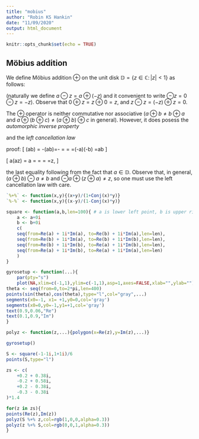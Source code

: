 ```yaml
---
title: "mobius"
author: "Robin KS Hankin"
date: "11/09/2020"
output: html_document
---
```


```r
knitr::opts_chunk$set(echo = TRUE)
```

## Möbius addition 

We define Möbius addition $\oplus$ on the unit disk $\mathbb{D} =
\left\lbrace z\in\mathbb{C}\colon\left|z\right|<1\right\rbrace$ as
follows:

\begin{equation}
a\oplus z = \frac{a+z}{1+\overline{a}z}
\end{equation}

(naturally we define $a\ominus z=a\oplus(-z)$ and it convenient to
write $\ominus z=0\ominus z=-z$).  Observe that $0\oplus z=z\oplus
0=z$, and $z\ominus z=(-z)\oplus z=0$.



The $\oplus$ operator is neither commutative nor associative ($a\oplus
b\neq b\oplus a$ and $a\oplus(b\oplus c)\neq (a\oplus b)\oplus c$ in
general).  However, it does posess the _automorphic inverse property_

\begin{equation}
\ominus(a\oplus b) = \ominus a\ominus b
\end{equation}

and the _left cancellation law_

\begin{equation}
\ominus a\oplus (a\oplus z) = z
\end{equation}


proof:
\[
\ominus(a\oplus b) = -(a\oplus b)=-\frac{a+b}{1+\overline{a}b}
=\frac{(-a)+(-b)}{1+\overline{a}b}
=\frac{(-a)+(-b)}{1+\overline{(-a)}(-b)}
=(-a)\oplus(-b)
=\ominus a\ominus b
\]

\[
\ominus a\oplus (a\oplus z) = 
\ominus a\oplus\frac{a+z}{1+\overline{a}z}
=\frac{-a + \frac{a+z}{1+\overline{a}z}}{1+\overline{(-a)}\frac{a+z}{1+\overline{a}z}}
=\frac{-a\overline{a}z +z}{1-\overline{a}a}
=\frac{z(1-a\overline{a})}{1-\overline{a}a}
=z,
\]

the last equality following from the fact that $a\in\mathbb{D}$.
Observe that, in general, $(a\oplus b)\ominus a \neq b$ and $\ominus
a\oplus (z\oplus a)\neq z$, so one must use the left cancellation law
with care.


```r

`%+%` <- function(x,y){(x+y)/(1+Conj(x)*y)}
`%-%` <- function(x,y){(x-y)/(1-Conj(x)*y)}

square <- function(a,b,len=100){ # a is lower left point, b is upper right
    a <- a+0i
    b <- b+0i
    c(
    seq(from=Re(a) + 1i*Im(a), to=Re(b) + 1i*Im(a),len=len),
    seq(from=Re(b) + 1i*Im(a), to=Re(b) + 1i*Im(b),len=len),
    seq(from=Re(b) + 1i*Im(b), to=Re(a) + 1i*Im(b),len=len),
    seq(from=Re(a) + 1i*Im(b), to=Re(a) + 1i*Im(a),len=len)
    )
}

gyrosetup <- function(...){
	par(pty="s")
	plot(NA,xlim=c(-1,1),ylim=c(-1,1),asp=1,axes=FALSE,xlab="",ylab="")
theta <- seq(from=0,to=2*pi,len=400)
points(sin(theta),cos(theta),type="l",col="gray",...)
segments(x0=-1, x1= +1,y0=0,col='gray')
segments(x0=0,y0=-1,y1=+1,col='gray')
text(0.9,0.06,"Re")
text(0.1,0.9,"Im")
}

polyz <- function(z,...){polygon(x=Re(z),y=Im(z),...)}

gyrosetup()

S <- square(-1-1i,1+1i)/6
points(S,type="l")

zs <- c(
    +0.2 + 0.38i,
    -0.2 + 0.58i,
    +0.2 - 0.38i,
    -0.3 - 0.38i
)*1.4

for(z in zs){
points(Re(z),Im(z))
polyz(S %+% z,col=rgb(1,0,0,alpha=0.3))
polyz(z %+% S,col=rgb(0,0,1,alpha=0.3))
}

```

